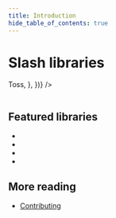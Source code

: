 ```yaml
---
title: Introduction
hide_table_of_contents: true
---
```



# <Translate>Slash libraries</Translate>

<div className="mainpage_hero">
  <div style={{ gridArea: 'text' }}></div>
  <p
    text={translate({
      id: 'homepage.hero.description',
      description: 'The description of Slash libraries',
      message: 'Slash is a collection of TypeScript/JavaScript packages used in {link}',
      values: {
        link: <a href="https://toss.im">Toss</a>,
      },
    })}
  />
  <p
    text={translate({
      id: 'homepage.hero.description2',
      description: 'The description of Slash libraries',
      message: 'It provides over 30 npm packages which can serve as a foundation to provide high-quality web services.',
    })}
  />
  <p
    text={translate({
      id: 'homepage.hero.description3',
      description: 'The description of Slash libraries',
      message: 'Slash is open source and free to use.',
    })}
  />
  <div style={{ gridArea: 'image', textAlign: 'center' }}>
    <img
      src="https://static.toss.im/illusts-common/img-stock-file-alpha.png"
      alt=""
      style={{ width: 200, height: 150, objectFit: 'cover' }}
    />
  </div>
</div>

<style
  dangerouslySetInnerHTML={{
    __html: `
.mainpage_hero {
  display: grid;
}

@media (min-width: 400px) {
  .mainpage_hero {
    grid-template-areas: "text image";
    grid-template-columns: 1fr 200px;
  }
}

@media (max-width: 400px) {
  .mainpage_hero {
    grid-template-areas: "image" "text";
    grid-template-rows: min-content min-content;
  }
}
`,
  }}
></style>

<div style={{ height: 24 }} />

## <Translate>Featured libraries</Translate>

<ul>
  <li
    text={translate({
      id: 'homepage.featured.use-overlay',
      description: 'The description of @toss/use-overlay',
      message:
        '[**@toss/use-overlay**](/libraries/react/use-overlay/src/useOverlay.tsx.tossdocs) provides the `useOverlay` React hook to control overlays in a declarative way.',
    })}
  />
  <li
    text={translate({
      id: 'homepage.featured.react',
      description: 'The description of @toss/react',
      message:
        '[**@toss/react**](/libraries/react/react/src/components/ClickArea/ClickArea.tsx.tossdocs) provides several React components and hooks to develop high-quality web services.',
    })}
  />
  <li
    text={translate({
      id: 'homepage.featured.utils',
      description: 'The description of @toss/utils',
      message:
        '[**@toss/utils**](/libraries/common/utils/) provides simple and modern helper libraries which can be used both in Node.js and browser environments.',
    })}
  />
  <li
    text={translate({
      id: 'homepage.featured.hangul',
      description: 'The description of @toss/hangul',
      message:
        '[**@toss/hangul**](/libraries/common/hangul/) provides utility functions to manipulate [hangul](https://en.wikipedia.org/wiki/Hangul) characters',
    })}
  />
</ul>

<div style={{ height: 24 }} />

## More reading

- [Contributing](https://github.com/toss/slash/blob/main/.github/CONTRIBUTING.md)
